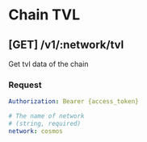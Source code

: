 
# Chain TVL

## **[GET]** /v1/:network/tvl

Get tvl data of the chain

### Request

```yaml filename="Headers"
Authorization: Bearer {access_token}
```

```yaml filename="Parameters"
# The name of network
# (string, required)
network: cosmos
```

<TryAPI
  method="GET"
  host="https://apis.mintscan.io"
  url="/v1/:network/tvl"
  useBearerAuthorization
/>
